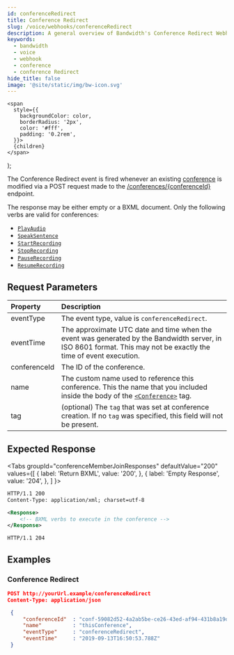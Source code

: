```yaml
---
id: conferenceRedirect
title: Conference Redirect
slug: /voice/webhooks/conferenceRedirect
description: A general overview of Bandwidth's Conference Redirect Webhook
keywords:
  - bandwidth
  - voice
  - webhook
  - conference
  - conference Redirect
hide_title: false
image: '@site/static/img/bw-icon.svg'
---
```



    <span
      style={{
        backgroundColor: color,
        borderRadius: '2px',
        color: '#fff',
        padding: '0.2rem',
      }}>
      {children}
    </span>
  );

The Conference Redirect event is fired whenever an existing [conference](/docs/voice/bxml/conference) is modified via a <Highlight color="#079CEE">POST</Highlight> request made to the [/conferences/{conferenceId}](/apis/voice#operation/modifyConference) endpoint.

The response may be either empty or a BXML document. Only the following verbs are valid for conferences:
  * [`PlayAudio`](/docs/voice/bxml/playAudio)
  * [`SpeakSentence`](/docs/voice/bxml/speakSentence)
  * [`StartRecording`](/docs/voice/bxml/startRecording)
  * [`StopRecording`](/docs/voice/bxml/stopRecording)
  * [`PauseRecording`](/docs/voice/bxml/pauseRecording)
  * [`ResumeRecording`](/docs/voice/bxml/resumeRecording)

## Request Parameters

| Property          | Description |
|:------------------|:------------|
| eventType         | The event type, value is `conferenceRedirect`. |
| eventTime         | The approximate UTC date and time when the event was generated by the Bandwidth server, in ISO 8601 format. This may not be exactly the time of event execution. |
| conferenceId      | The ID of the conference. |
| name              | The custom name used to reference this conference. This the name that you included inside the body of the [`<Conference>`](/docs/voice/bxml/conference) tag. |
| tag               | (optional) The `tag` that was set at conference creation. If no `tag` was specified, this field will not be present. |

## Expected Response

<Tabs
  groupId="conferenceMemberJoinResponses"
  defaultValue="200"
  values={[
    { label: 'Return BXML', value: '200', },
    { label: 'Empty Response', value: '204', },
  ]
}>
<TabItem value="200">

```xml
HTTP/1.1 200
Content-Type: application/xml; charset=utf-8

<Response>
    <!-- BXML verbs to execute in the conference -->
</Response>
```

</TabItem>
<TabItem value="204">

```http
HTTP/1.1 204
```

</TabItem>
</Tabs>

## Examples

### Conference Redirect

```json
POST http://yourUrl.example/conferenceRedirect
Content-Type: application/json

 {
     "conferenceId"  : "conf-59082d52-4a2ab5be-ce26-43ed-af94-431b8a19d4e3",
     "name"          : "thisConference",
     "eventType"     : "conferenceRedirect",
     "eventTime"     : "2019-09-13T16:50:53.788Z"
 }
```
